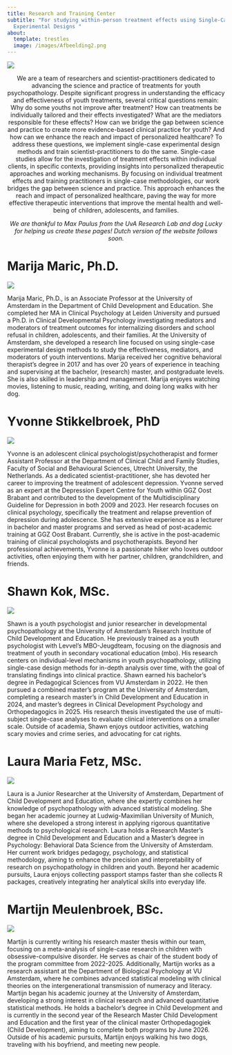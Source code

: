 ```yaml
---
title: Research and Training Center
subtitle: "For studying within-person treatment effects using Single-Case
  Experimental Designs "
about:
  template: trestles
  image: /images/Afbeelding2.png
---
```

![](/images/Logosceds4youth.png)

<p style="text-align: center">We are a team of researchers and scientist-practitioners dedicated to advancing the science and practice of treatments for youth psychopathology. Despite significant progress in understanding the efficacy and effectiveness of youth treatments, several critical questions remain: Why do some youths not improve after treatment? How can treatments be individually tailored and their effects investigated? What are the mediators responsible for these effects? How can we bridge the gap between science and practice to create more evidence-based clinical practice for youth? And how can we enhance the reach and impact of personalized healthcare? To address these questions, we implement single-case experimental design methods and train scientist-practitioners to do the same. Single-case studies allow for the investigation of treatment effects within individual clients, in specific contexts, providing insights into personalized therapeutic approaches and working mechanisms. By focusing on individual treatment effects and training practitioners in single-case methodologies, our work bridges the gap between science and practice. This approach enhances the reach and impact of personalized healthcare, paving the way for more effective therapeutic interventions that improve the mental health and well-being of children, adolescents, and families.</p><p style="text-align: center"><em>We are thankful to Max Paulus from the UvA Research Lab and dog Lucky for helping us create these pages!&nbsp;Dutch version of the website follows soon.</em></p>

# **Marija Maric, Ph.D.**

![](/images/tempImageI2r0dl.jpg)

Marija Maric, Ph.D., is an Associate Professor at the University of Amsterdam in the Department of Child Development and Education. She completed her MA in Clinical Psychology at Leiden University and pursued a Ph.D. in Clinical Developmental Psychology investigating mediators and moderators of treatment outcomes for internalizing disorders and school refusal in children, adolescents, and their families. At the University of Amsterdam, she developed a research line focused on using single-case experimental design methods to study the effectiveness, mediators, and moderators of youth interventions. Marija received her cognitive behavioral therapist’s degree in 2017 and has over 20 years of experience in teaching and supervising at the bachelor, (research) master, and postgraduate levels. She is also skilled in leadership and management. Marija enjoyes watching movies, listening to music, reading, writing, and doing long walks with her dog.

# **Yvonne Stikkelbroek, PhD**

![](/images/tempImagevdQWPT.jpg)

Yvonne is an adolescent clinical psychologist/psychotherapist and former Assistant Professor at the Department of Clinical Child and Family Studies, Faculty of Social and Behavioural Sciences, Utrecht University, the Netherlands. As a dedicated scientist-practitioner, she has devoted her career to improving the treatment of adolescent depression. Yvonne served as an expert at the Depression Expert Centre for Youth within GGZ Oost Brabant and contributed to the development of the Multidisciplinary Guideline for Depression in both 2009 and 2023. Her research focuses on clinical psychology, specifically the treatment and relapse prevention of depression during adolescence. She has extensive experience as a lecturer in bachelor and master programs and served as head of post-academic training at GGZ Oost Brabant. Currently, she is active in the post-academic training of clinical psychologists and psychotherapists. Beyond her professional achievements, Yvonne is a passionate hiker who loves outdoor activities, often enjoying them with her partner, children, grandchildren, and friends.

# **Shawn Kok, MSc.**

![](/images/tempImagerzbu4b.jpg)

Shawn is a youth psychologist and junior researcher in developmental psychopathology at the University of Amsterdam's Research Institute of Child Development and Education. He previously trained as a youth psychologist with Levvel's MBO-Jeugdteam, focusing on the diagnosis and treatment of youth in secondary vocational education (mbo). His research centers on individual-level mechanisms in youth psychopathology, utilizing single-case design methods for in-depth analysis over time, with the goal of translating findings into clinical practice. Shawn earned his bachelor's degree in Pedagogical Sciences from VU Amsterdam in 2022. He then pursued a combined master’s program at the University of Amsterdam, completing a research master’s in Child Development and Education in 2024, and master's degrees in Clinical Development Psychology and Orthopedagogics in 2025. His research thesis investigated the use of multi-subject single-case analyses to evaluate clinical interventions on a smaller scale. Outside of academia, Shawn enjoys outdoor activities, watching scary movies and crime series, and advocating for cat rights.

# **Laura Maria Fetz, MSc.**

![](/images/tempImagevrnd8K.jpg)

Laura is a Junior Researcher at the University of Amsterdam, Department of Child Development and Education, where she expertly combines her knowledge of psychopathology with advanced statistical modeling. She began her academic journey at Ludwig-Maximilian University of Munich, where she developed a strong interest in applying rigorous quantitative methods to psychological research. Laura holds a Research Master’s degree in Child Development and Education and a Master’s degree in Psychology: Behavioral Data Science from the University of Amsterdam. Her current work bridges pedagogy, psychology, and statistical methodology, aiming to enhance the precision and interpretability of research on psychopathology in children and youth. Beyond her academic pursuits, Laura enjoys collecting passport stamps faster than she collects R packages, creatively integrating her analytical skills into everyday life.

# **Martijn Meulenbroek, BSc.**

![](/images/tempImageNEMiv3.jpg)

Martijn is currently writing his research master thesis within our team, focusing on a meta-analysis of single-case research in children with obsessive-compulsive disorder. He serves as chair of the student body of the program committee from 2022-2025. Additionally, Martijn works as a research assistant at the Department of Biological Psychology at VU Amsterdam, where he combines advanced statistical modeling with clinical theories on the intergenerational transmission of numeracy and literacy. Martijn began his academic journey at the University of Amsterdam, developing a strong interest in clinical research and advanced quantitative statistical methods. He holds a bachelor’s degree in Child Development and is currently in the second year of the Research Master Child Development and Education and the first year of the clinical master Orthopedagogiek (Child Development), aiming to complete both programs by June 2026. Outside of his academic pursuits, Martijn enjoys walking his two dogs, traveling with his boyfriend, and meeting new people.
